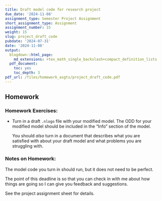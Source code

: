 ```yaml
---
title: Draft model code for research project
due_date: '2024-11-08'
assignment_type: Semester Project Assignment
short_assignment_type: Assignment
assignment_number: 15
weight: 15
slug: project_draft_code
pubdate: '2024-07-31'
date: '2024-11-08'
output:
  blogdown::html_page:
    md_extensions: +tex_math_single_backslash+compact_definition_lists
  pdf_document:
    toc: yes
    toc_depth: 3
pdf_url: /files/homework_asgts/project_draft_code.pdf
---
```

## Homework

### Homework Exercises:



* Turn in a draft `.nlogo` file with your modified model. The ODD for your modified model should be included in the "Info" section of the model.

  You should _also_ turn in a document that describes what you are satisfied with about your draft model and what problems you are struggling with.

### Notes on Homework:


The model code you turn in should run, but it does not need to be perfect. 
   
The point of this deadline is so that you can check in with me about how
things are going so I can give you feedback and suggestions.

See the project assignment sheet for details.